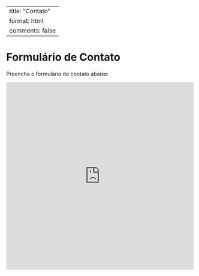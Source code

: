
---
title: "Contato"
format: html
comments: false
---

# Formulário de Contato

Preencha o formulário de contato abaixo:

<iframe src="https://wsoaresjr.shinyapps.io/formcontato/" 
        style="width: 500px; height: 500px; border: none; overflow: hidden;" 
        frameborder="0"></iframe>


